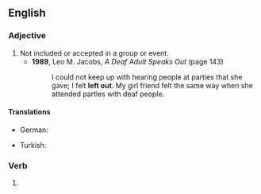 ==English==

===Adjective===
{{en-adj}}

# Not included or accepted in a group or event.
#* '''1989''', Leo M. Jacobs, ''A Deaf Adult Speaks Out'' (page 143)
#*: I could not keep up with hearing people at parties that she gave; I felt '''left out'''. My girl friend felt the same way when she attended parties with deaf people.

====Translations====
{{trans-top|not included or accepted}}
* German: {{t|de|außen vor}}
{{trans-mid}}
* Turkish: {{t|tr|önün dışında}}
{{trans-bottom}}

===Verb===
{{head|en|verb form}}

# {{en-past of|leave out}}